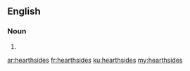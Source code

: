 ==English==

===Noun===
{{head|en}}

# {{plural of|hearthside}}

[[ar:hearthsides]]
[[fr:hearthsides]]
[[ku:hearthsides]]
[[my:hearthsides]]